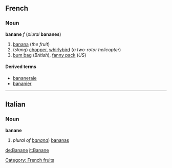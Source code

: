 ==French==
===Noun===
'''banane''' ''f'' (''plural'' '''bananes''')

#[[banana]] (''the fruit'')
#(''slang'') [[chopper]], [[whirlybird]] (''a two-rotor helicopter'')
#[[bum bag]] (''British''), [[fanny pack]] (''US'')

====Derived terms====
*[[bananeraie]]
*[[bananier]]

----
==Italian==
===Noun===
'''banane'''

#''plural of [[banana#Italian|banana]]'') [[banana]]s

[[de:Banane]]
[[it:Banane]]

[[Category: French fruits]]